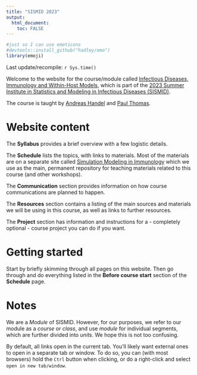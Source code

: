 ---
title: "SISMID 2023"
output: 
  html_document:
    toc: FALSE
---

```{r, include = FALSE}
#just so I can use emoticons
#devtools::install_github("hadley/emo")
library(emoji)
```



<!-- Some trickery to get the logo to show -->
<script>
   $(document).ready(function() {
     $head = $('#header');
     $head.prepend('<img src=\"media/logo.png\" style=\"float: right; border: none; width: 150px;\"/>')
   });
</script>

Last update/recompile: `r Sys.time()`

<!-- **This site will not be further updated. It will remain here for reference. We are only keeping the logistic parts here. The content has been moved (and continues to be updated) at our permanent, stand-alone site/course [Simulation Modeling in Immunology](https://andreashandel.github.io/SMIcourse/).** -->


Welcome to the website for the course/module called [Infectious Diseases, Immunology and Within-Host Models](https://si.biostat.washington.edu/courses/MD2310), which is part of the [2023 Summer Institute in Statistics and Modeling in Infectious Diseases (SISMID)](https://si.biostat.washington.edu/institutes/sismid). 

The course is taught by [Andreas Handel](https://www.andreashandel.com/) and [Paul Thomas](https://www.stjude.org/research/labs/thomas-lab.html). 


# Website content

The __Syllabus__ provides a brief overview with a few logistic details.

The __Schedule__ lists the topics, with links to materials. Most of the materials are on a separate site called [Simulation Modeling in Immunology](https://andreashandel.github.io/SMIcourse/) which we use as the main, permanent repository for teaching materials related to this course (and other workshops). 

The __Communication__ section provides information on how course communications are planned to happen.

The __Resources__ section contains a listing of the main sources and materials we will be using in this course, as well as links to further resources.

The __Project__ section has information and instructions for a - completely optional - course project you can do if you want. 


# Getting started

Start by briefly skimming through all pages on this website. Then go through and do everything listed in the __Before course start__ section of the __Schedule__ page. 


# Notes

We are a _Module_ of SISMID. However, for our purposes, we refer to our module as a _course_ or _class_, and use _module_ for individual segments, which are further divided into _units_. We hope this is not too confusing. 

By default, all links open in the current tab. You'll likely want external ones to open in a separate tab or window. To do so, you can (with most browsers) hold the `Ctrl` button when clicking, or do a right-click and select `open in new tab/window`.


  
